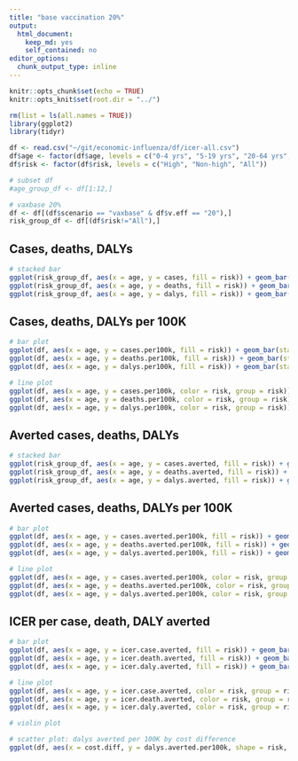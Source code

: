 ```yaml
---
title: "base vaccination 20%"
output: 
  html_document: 
    keep_md: yes
    self_contained: no
editor_options: 
  chunk_output_type: inline
---
```


```r
knitr::opts_chunk$set(echo = TRUE)
knitr::opts_knit$set(root.dir = "../")
```

```r
rm(list = ls(all.names = TRUE))
library(ggplot2)
library(tidyr)
```

```r
df <- read.csv("~/git/economic-influenza/df/icer-all.csv")
df$age <- factor(df$age, levels = c("0-4 yrs", "5-19 yrs", "20-64 yrs", "65+ yrs", "All"))
df$risk <- factor(df$risk, levels = c("High", "Non-high", "All"))

# subset df
#age_group_df <- df[1:12,]

# vaxbase 20%
df <- df[(df$scenario == "vaxbase" & df$v.eff == "20"),]
risk_group_df <- df[(df$risk!="All"),]
```

## Cases, deaths, DALYs

```r
# stacked bar
ggplot(risk_group_df, aes(x = age, y = cases, fill = risk)) + geom_bar(stat = "identity")
ggplot(risk_group_df, aes(x = age, y = deaths, fill = risk)) + geom_bar(stat = "identity")
ggplot(risk_group_df, aes(x = age, y = dalys, fill = risk)) + geom_bar(stat = "identity")
```

## Cases, deaths, DALYs per 100K

```r
# bar plot
ggplot(df, aes(x = age, y = cases.per100k, fill = risk)) + geom_bar(stat = "identity", position = "dodge")
ggplot(df, aes(x = age, y = deaths.per100k, fill = risk)) + geom_bar(stat = "identity", position = "dodge")
ggplot(df, aes(x = age, y = dalys.per100k, fill = risk)) + geom_bar(stat = "identity", position = "dodge")

# line plot
ggplot(df, aes(x = age, y = cases.per100k, color = risk, group = risk)) + geom_point() + geom_line(linetype = "dotted")
ggplot(df, aes(x = age, y = deaths.per100k, color = risk, group = risk)) + geom_point() + geom_line(linetype = "dotted")
ggplot(df, aes(x = age, y = dalys.per100k, color = risk, group = risk)) + geom_point() + geom_line(linetype = "dotted")
```

## Averted cases, deaths, DALYs

```r
# stacked bar
ggplot(risk_group_df, aes(x = age, y = cases.averted, fill = risk)) + geom_bar(stat = "identity", position = "stack")
ggplot(risk_group_df, aes(x = age, y = deaths.averted, fill = risk)) + geom_bar(stat = "identity", position = "stack")
ggplot(risk_group_df, aes(x = age, y = dalys.averted, fill = risk)) + geom_bar(stat = "identity", position = "stack")
```

## Averted cases, deaths, DALYs per 100K

```r
# bar plot
ggplot(df, aes(x = age, y = cases.averted.per100k, fill = risk)) + geom_bar(stat = "identity", position = "dodge")
ggplot(df, aes(x = age, y = deaths.averted.per100k, fill = risk)) + geom_bar(stat = "identity", position = "dodge")
ggplot(df, aes(x = age, y = dalys.averted.per100k, fill = risk)) + geom_bar(stat = "identity", position = "dodge")

# line plot
ggplot(df, aes(x = age, y = cases.averted.per100k, color = risk, group = risk)) + geom_point() + geom_line(linetype = "dotted")
ggplot(df, aes(x = age, y = deaths.averted.per100k, color = risk, group = risk)) + geom_point() + geom_line(linetype = "dotted")
ggplot(df, aes(x = age, y = dalys.averted.per100k, color = risk, group = risk)) + geom_point() + geom_line(linetype = "dotted")
```

## ICER per case, death, DALY averted

```r
# bar plot
ggplot(df, aes(x = age, y = icer.case.averted, fill = risk)) + geom_bar(stat = "identity", position = "dodge")
ggplot(df, aes(x = age, y = icer.death.averted, fill = risk)) + geom_bar(stat = "identity", position = "dodge")
ggplot(df, aes(x = age, y = icer.daly.averted, fill = risk)) + geom_bar(stat = "identity", position = "dodge")

# line plot
ggplot(df, aes(x = age, y = icer.case.averted, color = risk, group = risk)) + geom_point() + geom_line(linetype = "dotted")
ggplot(df, aes(x = age, y = icer.death.averted, color = risk, group = risk)) + geom_point() + geom_line(linetype = "dotted")
ggplot(df, aes(x = age, y = icer.daly.averted, color = risk, group = risk)) + geom_point() + geom_line(linetype = "dotted")
```


```r
# violin plot

# scatter plot: dalys averted per 100K by cost difference
ggplot(df, aes(x = cost.diff, y = dalys.averted.per100k, shape = risk, color = age)) + geom_point()
```
